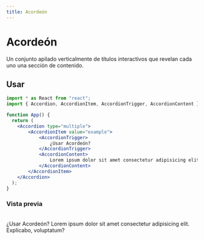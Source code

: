 ```yaml
---
title: Acordeón
---
```


# Acordeón

Un conjunto apilado verticalmente de títulos interactivos que revelan cada uno una sección de contenido.

## Usar

```jsx
import * as React from "react";
import { Accordion, AccordionItem, AccordionTrigger, AccordionContent } from '@openui-org/react/components'

function App() {
  return (  
    <Accordion type="multiple">
        <AccordionItem value="example">
            <AccordionTrigger>
                ¿Usar Acordeón?
            </AccordionTrigger>
            <AccordionContent>
                Lorem ipsum dolor sit amet consectetur adipisicing elit. Explicabo, voluptatum?
            </AccordionContent>
        </AccordionItem>
    </Accordion>
  );
}
```

### Vista previa

<br/>

<div className='mt-2 ring-offset-background focus-visible:outline-none focus-visible:ring-2 focus-visible:ring-ring focus-visible:ring-offset-2 relative rounded-md border'>

<div className='theme-zinc w-full'>


<div className='preview flex min-h-[350px] w-full justify-center p-20 items-center'>
 <div className="w-full">
<Accordion type="multiple">
        <AccordionItem value="example">
            <AccordionTrigger>
                ¿Usar Acordeón?
            </AccordionTrigger>
            <AccordionContent>
                Lorem ipsum dolor sit amet consectetur adipisicing elit. Explicabo, voluptatum?
            </AccordionContent>
        </AccordionItem>
</Accordion>

 </div>
</div>
</div>
</div>
